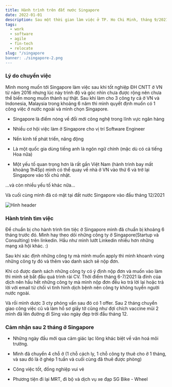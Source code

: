 ```yaml
---
title: Hành trình trên đất nước Singapore
date: 2022-01-01
description: Sau một thời gian làm việc ở TP. Ho Chi Minh, tháng 9/2021 mình đã quyết định chuyển tới Singapore để sinh sống và làm việc trong vài năm sắp tới.
tags:
  - work
  - software
  - agile
  - fin-tech
  - relocate
slug: "/singapore
banner: ./singapore-2.png
---
```


### Lý do chuyển việc

Mình mong muốn tới Singapore làm việc sau khi tốt nghiệp ĐH CNTT ở VN từ năm 2016 nhưng lúc này trình độ và góc nhìn chưa được rộng nên chưa thể biến mong muốn thành sự thật. Sau khi làm cho 3 công ty cả ở VN và Indonesia, Malaysia trong khoảng 6 năm thì mình quyết định muốn có 1 công việc ở nước ngoài và mình chọn Singapore.

- Singapore là điểm nóng về đổi mới công nghệ trong lĩnh vực ngân hàng

- Nhiều cơ hội việc làm ở Singapore cho vị trí Software Engineer

- Nền kinh tế phát triển, năng động

- Là một quốc gia dùng tiếng anh là ngôn ngữ chính (mặc dù có cả tiếng Hoa nữa)

- Một yếu tố quan trọng hơn là rất gần Việt Nam (hành trình bay mất khoảng 1h45p) mình có thể quay về nhà ở VN vào thứ 6 và trở lại Singapore vào tối chủ nhật.

...và còn nhiều yếu tố khác nữa...

Và cuối cùng mình đã có mặt tại đất nước Singapore vào đầu tháng 12/2021

![Hinh header](./singapore-1.jpeg)

### Hành trình tìm việc

Để chuẩn bị cho hành trình tìm tiệc ở Singapore mình đã chuẩn bị khoảng 6 tháng trước đó. Mình hay theo dõi những công ty ở Singapore(Startup và Consulting) trên linkedin. Hầu như mình lướt Linkedin nhiều hơn những mạng xã hội khác. :)

Sau khi xác định những công ty mà mình muốn apply thì mình khoanh vùng những công ty đó và thêm vào danh sách sẽ nộp đơn.

Khi có được danh sách những công ty có ý định nộp đơn và muốn vào làm thì mình sẽ bắt đầu quá trình rải CV. Thời điểm tháng 6-7/2021 là đỉnh của dịch nên hầu hết những công ty mà mình nộp đơn đều ko trả lời lại hoặc trả lời với email từ chối vì tình hình dịch bệnh nên công ty không tuyển người nước ngoài.

Và rồi mình dược 3 cty phỏng vấn sau đó có 1 offer. Sau 2 tháng chuyển giao công việc cũ và làm hồ sơ giấy tờ cũng như đợi chích vaccine mũi 2 mình đã lên đường đi Sing vào ngày đẹp trời đầu tháng 12.

### Cảm nhận sau 2 tháng ở Singapore

- Những ngày đầu mới qua cảm giác lạc lõng khác biệt về văn hoá môi trường.

- Mình đã chuyển 4 chỗ ở (1 chỗ cách ly, 1 chỗ công ty thuê cho ở 1 tháng, và sau đó là ở ghép 1 tuần và cuối cùng đã thuê được phòng)

- Công việc tốt, đồng nghiệp vui vẻ

- Phương tiện đi lại MRT, đi bộ và dịch vụ xe đạp SG Bike - Wheel
